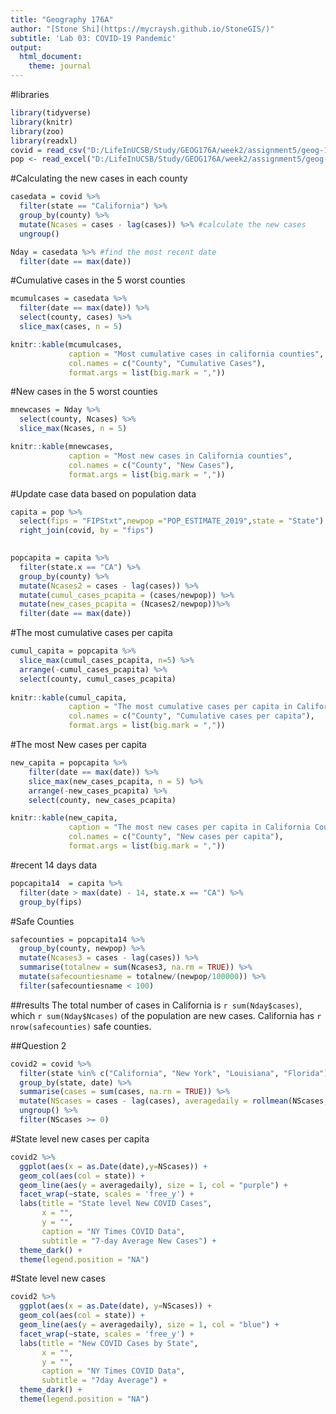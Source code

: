 ```yaml
---
title: "Geography 176A"
author: "[Stone Shi](https://mycraysh.github.io/StoneGIS/)"
subtitle: 'Lab 03: COVID-19 Pandemic'
output:
  html_document:
    theme: journal
---
```

#libraries
```r
library(tidyverse)
library(knitr)
library(zoo)
library(readxl)
covid = read_csv("D:/LifeInUCSB/Study/GEOG176A/week2/assignment5/geog-176A-labs/data/covid.csv")
pop <- read_excel("D:/LifeInUCSB/Study/GEOG176A/week2/assignment5/geog-176A-labs/data/PopulationEstimates.xls", skip = 2)
```
#Calculating the new cases in each county
```r
casedata = covid %>%
  filter(state == "California") %>%
  group_by(county) %>% 
  mutate(Ncases = cases - lag(cases)) %>% #calculate the new cases
  ungroup()

Nday = casedata %>% #find the most recent date
  filter(date == max(date))
```
#Cumulative cases in the 5 worst counties
``` r
mcumulcases = casedata %>%
  filter(date == max(date)) %>%
  select(county, cases) %>% 
  slice_max(cases, n = 5)

knitr::kable(mcumulcases, 
             caption = "Most cumulative cases in california counties",
             col.names = c("County", "Cumulative Cases"),
             format.args = list(big.mark = ","))
``` 
#New cases in the 5 worst counties
``` r
mnewcases = Nday %>%
  select(county, Ncases) %>% 
  slice_max(Ncases, n = 5)

knitr::kable(mnewcases, 
             caption = "Most new cases in California counties",
             col.names = c("County", "New Cases"),
             format.args = list(big.mark = ","))
```
#Update case data based on population data
```r
capita = pop %>%
  select(fips = "FIPStxt",newpop ="POP_ESTIMATE_2019",state = "State") %>%
  right_join(covid, by = "fips")

  
popcapita = capita %>% 
  filter(state.x == "CA") %>% 
  group_by(county) %>% 
  mutate(Ncases2 = cases - lag(cases)) %>% 
  mutate(cumul_cases_pcapita = (cases/newpop)) %>% 
  mutate(new_cases_pcapita = (Ncases2/newpop))%>% 
  filter(date == max(date))

```
#The most cumulative cases per capita
```r
cumul_capita = popcapita %>%
  slice_max(cumul_cases_pcapita, n=5) %>%
  arrange(-cumul_cases_pcapita) %>% 
  select(county, cumul_cases_pcapita)
  
knitr::kable(cumul_capita,
             caption = "The most cumulative cases per capita in California Counties", 
             col.names = c("County", "Cumulative cases per capita"), 
             format.args = list(big.mark = ",")) 
```
#The most New cases per capita
```r
new_capita = popcapita %>%
    filter(date == max(date)) %>%
    slice_max(new_cases_pcapita, n = 5) %>%
    arrange(-new_cases_pcapita) %>%
    select(county, new_cases_pcapita)

knitr::kable(new_capita,
             caption = "The most new cases per capita in California Counties", 
             col.names = c("County", "New cases per capita"), 
             format.args = list(big.mark = ","))
```
#recent 14 days data
```r

popcapita14  = capita %>% 
  filter(date > max(date) - 14, state.x == "CA") %>% 
  group_by(fips)

```
#Safe Counties
```r
safecounties = popcapita14 %>%
  group_by(county, newpop) %>%
  mutate(Ncases3 = cases - lag(cases)) %>% 
  summarise(totalnew = sum(Ncases3, na.rm = TRUE)) %>% 
  mutate(safecountiesname = totalnew/(newpop/100000)) %>% 
  filter(safecountiesname < 100)
```
##results 
The total number of cases in California is `r sum(Nday$cases)`, which `r sum(Nday$Ncases)` of the population are new cases. California has `r nrow(safecounties)` safe counties. 

##Question 2
```r

covid2 = covid %>%
  filter(state %in% c("California", "New York", "Louisiana", "Florida")) %>%
  group_by(state, date) %>%
  summarise(cases = sum(cases, na.rn = TRUE)) %>%
  mutate(NScases = cases - lag(cases), averagedaily = rollmean(NScases, 7, fill = NA, align = "right")) %>%
  ungroup() %>%
  filter(NScases >= 0)
```
#State level new cases per capita
```r
covid2 %>% 
  ggplot(aes(x = as.Date(date),y=NScases)) +
  geom_col(aes(col = state)) +
  geom_line(aes(y = averagedaily), size = 1, col = "purple") +
  facet_wrap(~state, scales = 'free_y') +
  labs(title = "State level New COVID Cases",
       x = "",
       y = "",
       caption = "NY Times COVID Data",
       subtitle = "7-day Average New Cases") +
  theme_dark() +
  theme(legend.position = "NA")
```
#State level new cases
```r
covid2 %>% 
  ggplot(aes(x = as.Date(date), y=NScases)) +
  geom_col(aes(col = state)) +
  geom_line(aes(y = averagedaily), size = 1, col = "blue") +
  facet_wrap(~state, scales = 'free_y') +
  labs(title = "New COVID Cases by State",
       x = "",
       y = "",
       caption = "NY Times COVID Data",
       subtitle = "7day Average") +
  theme_dark() +
  theme(legend.position = "NA")
```
